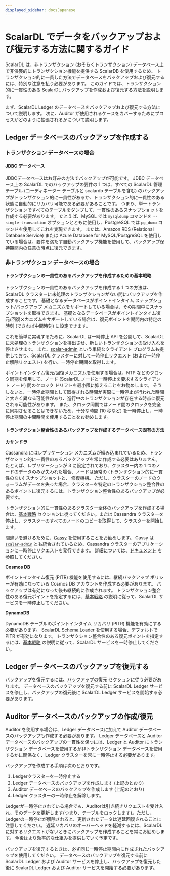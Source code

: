 ```yaml
---
displayed_sidebar: docsJapanese
---
```


# ScalarDL でデータをバックアップおよび復元する方法に関するガイド


<TranslationBanner />

ScalarDL は、非トランザクション (おそらくトランザクション) データベース上で非侵襲的にトランザクション機能を提供する ScalarDB を使用するため、
トランザクション的に一貫した方法でデータベースをバックアップおよび復元するには、特別な注意を払う必要があります。
このガイドでは、トランザクション的に一貫性のある ScalarDL バックアップを作成および復元する方法を説明します。

まず、ScalarDL Ledger のデータベースをバックアップおよび復元する方法について説明します。 次に、Auditor が使用されるケースをカバーするためにプロセスがどのように拡張されるかについて説明します。

## Ledger データベースのバックアップを作成する

### トランザクション データベースの場合

#### JDBC データベース

JDBCデータベースはお好みの方法でバックアップが可能です。
JDBC データベース上の ScalarDL でのバックアップの要件の 1 つは、すべての ScalarDL 管理テーブル (コーディネーター テーブルと scalardb テーブルを含む) のバックアップがトランザクション的に一貫性があるか、トランザクション的に一貫性のある状態に自動的にリカバリ可能である必要があることです。
つまり、単一トランザクションですべてのテーブルをダンプして、一貫性のあるスナップショットを作成する必要があります。 たとえば、MySQL では `mysqldump` コマンドを `--single-transaction` オプションとともに使用し、PostgreSQL では `pg_dump` コマンドを使用してこれを実現できます。
または、Amazon RDS (Relational Database Service) または Azure Database for MySQL/PostgreSQL を使用している場合は、要件を満たす自動バックアップ機能を使用して、バックアップ保持期間内の任意の時点に復元できます。

### 非トランザクション データベースの場合

#### トランザクションの一貫性のあるバックアップを作成するための基本戦略

トランザクションの一貫性のあるバックアップを作成する 1 つの方法は、ScalarDL クラスターに未処理のトランザクションがない間にバックアップを作成することです。
基礎となるデータベースがポイントインタイム スナップショット/バックアップ メカニズムをサポートしている場合は、その期間中にスナップショットを取得できます。
基礎となるデータベースがポイントインタイム復元/回復メカニズムをサポートしている場合は、復元ポイントを期間内の特定の時刻 (できれば中間時刻) に設定できます。

これを簡単に実現するために、ScalarDL は一時停止 API を公開して、ScalarDL に未処理のトランザクションを排出させ、新しいトランザクションの受け入れを停止させます。
また、[scalar-admin](https://github.com/scalar-labs/scalar-admin) という単純なクライアント プログラムも提供しており、ScalarDL クラスターに対して一時停止リクエスト (および一時停止解除リクエスト) を行い、一時停止期間を取得します。

ポイントインタイム復元/回復メカニズムを使用する場合は、NTP などのクロック同期を使用して、ノード (ScalarDL ノードと一時停止を要求するクライアント ノード) 間のクロック ドリフトを最小限に抑えることをお勧めします。
そうしないと、一時停止期間として取得される時間が実際に一時停止が行われた時間と大きく異なる可能性があり、進行中のトランザクションが存在する時点に復元される可能性があります。
また、クロック同期ではノード間のクロックを完全に同期させることはできないため、十分な時間 (10 秒など) を一時停止し、一時停止期間の中間時間を使用することをお勧めします。

#### トランザクション整合性のあるバックアップを作成するデータベース固有の方法

**カサンドラ**

Cassandra にはレプリケーション メカニズムが組み込まれているため、トランザクション的に一貫性のあるバックアップを常に作成する必要はありません。
たとえば、レプリケーションが 3 に設定されており、クラスター内の 1 つのノードのデータのみが失われた場合、ノードは通常の (トランザクション的に一貫性のない) スナップショットと、 修復機構。
ただし、クラスターのノードのクォーラムがデータを失った場合、クラスターを特定のトランザクション整合性のあるポイントに復元するには、トランザクション整合性のあるバックアップが必要です。

トランザクション的に一貫性のあるクラスター全体のバックアップを作成する場合は、[基本戦略](#basic-strategy-to-create-a-transactionally-consistent-backup) セクションに従ってください。または
Cassandra クラスターを停止し、クラスターのすべてのノードのコピーを取得して、クラスターを開始します。

間違いを避けるために、[Cassy](https://github.com/scalar-labs/cassy) を使用することをお勧めします。
Cassy は [`scalar-admin`](https://github.com/scalar-labs/scalar-admin) とも統合されているため、Cassandra クラスターのアプリケーションに一時停止リクエストを発行できます。
詳細については、[ドキュメント](https://github.com/scalar-labs/cassy/blob/master/docs/getting-started.md#take-cluster-wide-consistent-backups) を参照してください。

**Cosmos DB**

ポイントインタイム復元 (PITR) 機能を使用するには、継続バックアップ ポリシーが有効になっている Cosmos DB アカウントを作成する必要があります。 バックアップは有効になった後も継続的に作成されます。
トランザクション整合性のある復元ポイントを指定するには、[基本戦略](#basic-strategy-to-create-a-transactionally-consistent-backup) の説明に従って、ScalarDL サービスを一時停止してください。

**DynamoDB**

DynamoDB テーブルのポイントインタイム リカバリ (PITR) 機能を有効にする必要があります。 [ScalarDL Schema Loader](https://github.com/scalar-labs/scalardl-schema-loader) を使用する場合、デフォルトで PITR が有効になります。
トランザクション整合性のある復元ポイントを指定するには、[基本戦略](#basic-strategy-to-create-a-transactionally-consistent-backup) の説明に従って、ScalarDL サービスを一時停止してください。

## Ledger データベースのバックアップを復元する

バックアップを復元するには、[バックアップの復元](https://scalardb.scalar-labs.com/docs/latest/backup-restore#restore-a-backup) セクションに従う必要があります。
データベースのバックアップを復元する前に ScalarDL Ledger サービスを停止し、バックアップの復元後に ScalarDL Ledger サービスを開始する必要があります。

## Auditor データベースのバックアップの作成/復元

Auditor を使用する場合は、Ledger データベースに加えて Auditor データベースのバックアップも作成する必要があります。
Ledger データベースと Auditor データベースのバックアップの一貫性を保つには、Ledger と Auditor にトランザクション データベースを使用するか非トランザクション データベースを使用するかに関係なく、Ledger クラスターを常に一時停止する必要があります。

バックアップを作成する手順は次のとおりです。
1. Ledgerクラスターを一時停止する
1. Ledger データベースのバックアップを作成します (上記のとおり)
1. Auditor データベースのバックアップを作成します (上記のとおり)
1. Ledger クラスターの一時停止を解除します。

Ledgerが一時停止されている場合でも、Auditorは引き続きリクエストを受け入れ、そのデータを更新します(つまり、テーブルをロックします)。ただし、Ledgerの一時停止が解除されると、更新されたデータは遅延回復されることに注意してください。
遅延リカバリのオーバーヘッドを軽減するには、ScalarDL に対するリクエストがないときにバックアップを作成することを常にお勧めします。
今後はより効率的な仕組みを提供していく予定です。

バックアップを復元するときは、必ず同じ一時停止期間内に作成されたバックアップを使用してください。
データベースのバックアップを復元する前に ScalarDL Ledger および Auditor サービスを停止し、バックアップを復元した後に ScalarDL Ledger および Auditor サービスを開始する必要があります。

